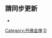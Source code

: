 <noinclude>{{noteTA|G1=NBA}}</noinclude>{{NBA current roster
|name = 丹佛掘金现时球员名单
|team = 丹佛掘金
|coach = [[迈克尔·马龙|马龙]]
|assistants= {{le|大衛·阿德爾曼|David Adelman|阿德爾曼}}
*{{le|約翰·貝克特 (籃球教練)|John Beckett (basketball)|貝克特}}
*[[瑞安·鲍恩|鲍恩]]
*{{le|喬迪·費南德茲|Jordi Fernández|費南德茲}}
*[[普奥珀耶·琼斯|琼斯]]
*{{le|查爾斯·克拉斯克|Charles Klask|克拉斯克}}
|players = 
* 00 {{le|馬庫斯·霍華德|Markus Howard|霍華德}}
* 1 [[小迈克尔·波特 (篮球运动员)|波特]]
* 3 {{le|納雄·海蘭德|Bones Hyland|海蘭德}}
* 4 [[德马库斯·考辛斯|考辛斯]]
* 5 [[威尔·巴顿|巴顿]]
* 6 [[布林·福布斯|福布斯]]
* 7 [[法昆多·卡帕佐|卡帕佐]]
* 9 [[達文·里德|里德]]
* 11 [[蒙特·莫里斯|莫里斯]]
* 15 [[尼古拉·約基奇|約基奇]]
* 22 {{le|塞克·內吉|Zeke Nnaji|內吉}}
* 25 [[奥斯汀·里弗斯|里弗斯]]
* 27 [[贾马尔·穆雷|穆雷]]
* 31 {{le|伏拉特科·坎卡爾|Vlatko Čančar|坎卡爾}}
* 32 [[杰夫·格林|JE·格林]]
* 50 [[亞倫·高登|高登]]
}}<noinclude>

== 請同步更新 ==
*{{tl|丹佛掘金球员名单}}

[[Category:丹佛金塊]]
[[Category:NBA现时球员名单导航模板|D]]
</noinclude>